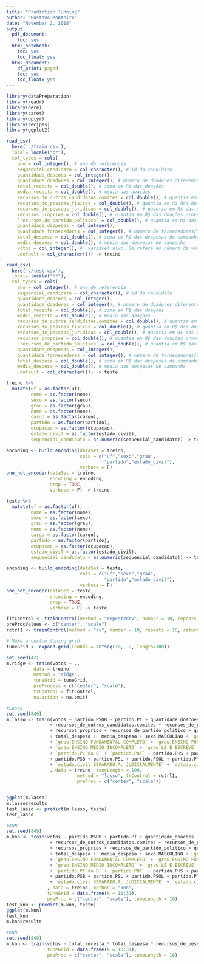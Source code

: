 ```yaml
---
title: "Prediction Tunning"
author: "Gustavo Monteiro"
date: "November 2, 2018"
output:
  pdf_document:
    toc: yes
  html_notebook:
    toc: yes
    toc_float: yes
  html_document:
    df_print: paged
    toc: yes
    toc_float: yes
---
```

```r
library(dataPreparation)
library(readr)
library(here)
library(caret)
library(dplyr)
library(recipes)
library(ggplot2)
```

```r
read_csv(
  here('./train.csv'), 
  local= locale("br"),
  col_types = cols(
    ano = col_integer(), # ano de referencia
    sequencial_candidato = col_character(), # id do candidato
    quantidade_doacoes = col_integer(),
    quantidade_doadores = col_integer(), # número de doadores diferentes
    total_receita = col_double(), # soma em R$ das doações
    media_receita = col_double(), # média das doações
    recursos_de_outros_candidatos.comites = col_double(), # quantia em R$ das doações provenientes de outros candidatos ou comite partidário
    recursos_de_pessoas_fisicas = col_double(), # quantia em R$ das doações provenientes de outros CPFs
    recursos_de_pessoas_juridicas = col_double(), # quantia em R$ das doações provenientes de outros CNPJ
    recursos_proprios = col_double(), # quantia em R$ das doações provenientes do próprio candidato
    `recursos_de_partido_politico` = col_double(), # quantia em R$ das doações provenientes do partido político do candidato
    quantidade_despesas = col_integer(),
    quantidade_fornecedores = col_integer(), # número de fornecedores/despesas diferentes
    total_despesa = col_double(), # soma em R$ das despesas de campanha
    media_despesa = col_double(), # média das despesas de campanha
    votos = col_integer(), #  variável alvo. Se refere ao número de votos na campanha de 2006 ou 2010
    .default = col_character())) -> treino

read_csv(
  here('./test.csv'), 
  local= locale("br"),
  col_types = cols(
    ano = col_integer(), # ano de referencia
    sequencial_candidato = col_character(), # id do candidato
    quantidade_doacoes = col_integer(),
    quantidade_doadores = col_integer(), # número de doadores diferentes
    total_receita = col_double(), # soma em R$ das doações
    media_receita = col_double(), # média das doações
    recursos_de_outros_candidatos.comites = col_double(), # quantia em R$ das doações provenientes de outros candidatos ou comite partidário
    recursos_de_pessoas_fisicas = col_double(), # quantia em R$ das doações provenientes de outros CPFs
    recursos_de_pessoas_juridicas = col_double(), # quantia em R$ das doações provenientes de outros CNPJ
    recursos_proprios = col_double(), # quantia em R$ das doações provenientes do próprio candidato
    `recursos_de_partido_politico` = col_double(), # quantia em R$ das doações provenientes do partido político do candidato
    quantidade_despesas = col_integer(),
    quantidade_fornecedores = col_integer(), # número de fornecedores/despesas diferentes
    total_despesa = col_double(), # soma em R$ das despesas de campanha
    media_despesa = col_double(), # média das despesas de campanha
    .default = col_character())) -> teste
```

```r
treino %>%
  mutate(uf = as.factor(uf),
         nome = as.factor(nome),
         sexo = as.factor(sexo),
         grau = as.factor(grau),
         nome = as.factor(nome),
         cargo = as.factor(cargo),
         partido = as.factor(partido),
         ocupacao = as.factor(ocupacao),
         estado_civil = as.factor(estado_civil),
         sequencial_candidato = as.numeric(sequencial_candidato)) -> treino

encoding <- build_encoding(dataSet = treino,
                           cols = c("uf","sexo","grau",
                                    "partido","estado_civil"),
                           verbose = F)
one_hot_encoder(dataSet = treino,
                encoding = encoding,
                drop = TRUE,
                verbose = F) -> treino

teste %>%
  mutate(uf = as.factor(uf),
         nome = as.factor(nome),
         sexo = as.factor(sexo),
         grau = as.factor(grau),
         nome = as.factor(nome),
         cargo = as.factor(cargo),
         partido = as.factor(partido),
         ocupacao = as.factor(ocupacao),
         estado_civil = as.factor(estado_civil),
         sequencial_candidato = as.numeric(sequencial_candidato)) -> teste

encoding <- build_encoding(dataSet = teste,
                           cols = c("uf","sexo","grau",
                                    "partido","estado_civil"),
                           verbose = F)
one_hot_encoder(dataSet = teste,
                encoding = encoding,
                drop = TRUE,
                verbose = F) -> teste
```


```r
fitControl <- trainControl(method = "repeatedcv", number = 10, repeats = 10)
preProcValues <- c("center", "scale")
rctrl1 <- trainControl(method = "cv", number = 10, repeats = 10, returnResamp = "all")

# Make a custom tuning grid
tuneGrid <- expand.grid(lambda = 10^seq(10, -2, length=100))


```

```r
set.seed(42)
m.ridge <- train(votos ~ ., 
          data = treino, 
          method = "ridge", 
          tuneGrid = tuneGrid, 
          preProcess = c("center", "scale"), 
          trControl = fitControl,
          na.action = na.omit)
```

```r
#Lasso
set.seed(849)
m.lasso <- train(votos ~ partido.PSDB + partido.PT + quantidade_doacoes + quantidade_doadores + total_receita + media_receita
                + recursos_de_outros_candidatos.comites + recursos_de_pessoas_fisicas + recursos_de_pessoas_juridicas
                + recursos_proprios + recursos_de_partido_politico + quantidade_despesas + quantidade_fornecedores
                + total_despesa +  media_despesa + sexo.MASCULINO + `grau.SUPERIOR COMPLETO` + sexo.FEMININO
                + `grau.ENSINO FUNDAMENTAL COMPLETO` + `grau.ENSINO FUNDAMENTAL INCOMPLETO` + `grau.ENSINO MÉDIO COMPLETO`
                + `grau.ENSINO MÉDIO INCOMPLETO` + `grau.LÊ E ESCREVE` + `grau.SUPERIOR INCOMPLETO` + partido.DEM
                + `partido.PC do B` + `partido.PDT` + partido.PHS + partido.PMDB + partido.PP + partido.PPS + partido.PR
                + partido.PSB + partido.PSL + partido.PSOL + partido.PTB + partido.PV + estado.civil.CASADO.A. + estado.civil.DIVORCIADO.A.
                + `estado.civil.SEPARADO.A. JUDICIALMENTE` + `estado.civil.SOLTEIRO.A.` + `estado.civil.VIÚVO.A.`
                , data = treino, tuneLength = 100,
                          method = "lasso", trControl = rctrl1,
                          preProc = c("center", "scale"))


ggplot(m.lasso)
m.lasso$results
test_lasso <- predict(m.lasso, teste)
test_lasso
```


```r
#KNN
set.seed(849)
m.knn <- train(votos ~ partido.PSDB + partido.PT + quantidade_doacoes + quantidade_doadores + total_receita + media_receita
                + recursos_de_outros_candidatos.comites + recursos_de_pessoas_fisicas + recursos_de_pessoas_juridicas
                + recursos_proprios + recursos_de_partido_politico + quantidade_despesas + quantidade_fornecedores
                + total_despesa +  media_despesa + sexo.MASCULINO + `grau.SUPERIOR COMPLETO` + sexo.FEMININO
                + `grau.ENSINO FUNDAMENTAL COMPLETO` + `grau.ENSINO FUNDAMENTAL INCOMPLETO` + `grau.ENSINO MÉDIO COMPLETO`
                + `grau.ENSINO MÉDIO INCOMPLETO` + `grau.LÊ E ESCREVE` + `grau.SUPERIOR INCOMPLETO` + partido.DEM
                + `partido.PC do B` + `partido.PDT` + partido.PHS + partido.PMDB + partido.PP + partido.PPS + partido.PR
                + partido.PSB + partido.PSL + partido.PSOL + partido.PTB + partido.PV + estado.civil.CASADO.A. + estado.civil.DIVORCIADO.A.
                + `estado.civil.SEPARADO.A. JUDICIALMENTE` + `estado.civil.SOLTEIRO.A.` + `estado.civil.VIÚVO.A.`
               , data = treino, method = "knn", 
               tuneGrid = data.frame(k = 10:31),
               preProc = c("center", "scale"), tuneLength = 10)
test_knn <- predict(m.knn, teste)
ggplot(m.knn)
test_knn
m.knn$results
```

```r
#KNN
set.seed(849)
m.knn <- train(votos ~ total_receita * total_despesa * recursos_de_pessoas_juridicas, data = treino, method = "knn", 
               tuneGrid = data.frame(k = 10:31),
               preProc = c("center", "scale"), tuneLength = 10)
```


